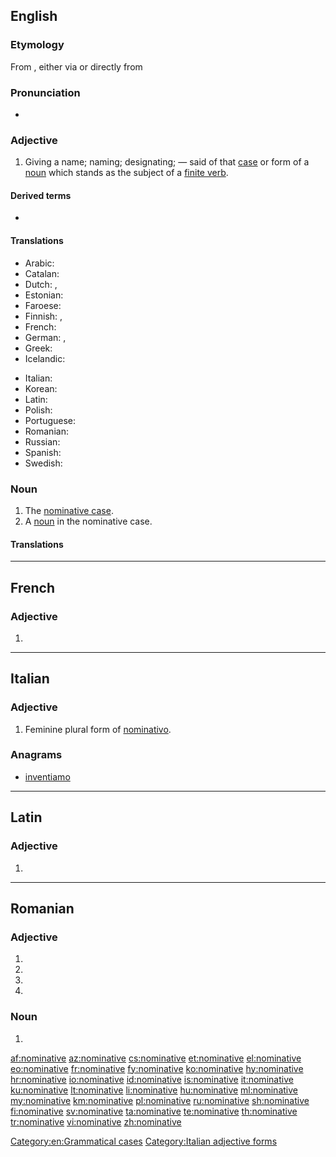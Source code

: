 ==English==
{{wikipedia}}

===Etymology===
From {{etyl|enm|en}} {{term|nominatyf|lang=enm}}, either via {{etyl|xno|en}} {{term|nominatif|lang=fro}} or directly from {{etyl|la|en}} {{m|la|nōminatīvus||pertaining to naming, nominative}}

===Pronunciation===
* {{a|UK}} {{IPA|/ˈnɒmnətɪv/|lang=en}}

===Adjective===
{{en-adj|-}}

# {{context|grammar|lang=en}} Giving a name; naming; designating; — said of that [[case]] or form of a [[noun]] which stands as the subject of a [[finite verb]].

====Derived terms====
* {{l/en|denominative}}

====Translations====
{{trans-top|giving a name, naming; designating}}
* Arabic: {{t-check|ar|مرفوع|alt=مَرْفُوع|m|tr=marfúːʿ|sc=Arab}}
* Catalan: {{t|ca|nominatiu|m}}
* Dutch: {{t+|nl|nominatief}}, {{t+|nl|noemer|m}}
* Estonian: {{t+|et|nimetav}}
* Faroese: {{t+|fo|hvørfall|alt=hvørfals-}}
* Finnish: {{t+|fi|nominatiivi|alt=nominatiivi-}}, {{t|fi|nominatiivinen}}
* French: {{t+|fr|nominatif|m}}
* German: {{t+|de|Nominativ|alt=Nominativ-}}, {{t|de|nominativisch}}
* Greek: {{t+|el|ονομαστική|f|tr=onomastikí}}
* Icelandic: {{t+check|is|nefnifall|alt=nefnifalls-}} <!-- is this okay? -->
{{trans-mid}}
* Italian: {{t+|it|nominativo|m}}
* Korean: {{t+|ko|주격|tr=ju-gyeok, 主格}}
* Latin: {{t|la|nominativus|m}}
* Polish: {{t|pl|mianujący|m}}
* Portuguese: {{t+|pt|nominativo|m}}
* Romanian: {{t+|ro|nominativ}}
* Russian: {{t+|ru|именительный|m|tr=imenítel’nyj|sc=Cyrl}}
* Spanish: {{t+|es|nominativo|m}}
* Swedish: {{t+|sv|nominativ}}
{{trans-bottom}}

===Noun===
{{en-noun}}

# The [[nominative case]].
# A [[noun]] in the nominative case.

====Translations====
{{trans-see|the nominative case|nominative case}}

{{trans-top|noun in the nominative case}}
{{trans-mid}}
{{trans-bottom}}

[[Category:en:Grammatical cases]]

----

==French==

===Adjective===
{{fr-adj-form}} {{g|f}}

# {{feminine of|nominatif|lang=fr}}

----

==Italian==

===Adjective===
{{head|it}} {{g|f}}

# Feminine plural form of [[nominativo]].

===Anagrams===
* [[inventiamo#Italian|inventiamo]]

[[Category:Italian adjective forms]]

----

==Latin==

===Adjective===
{{la-adj-form|nōminātīve}}

# {{inflection of|nōminātīvus||voc|m|s|lang=la}}

----

==Romanian==

===Adjective===
{{head|ro}}

# {{ro-adj-form of|fp|n|nominativ}}
# {{ro-adj-form of|fp|a|nominativ}}
# {{ro-adj-form of|np|n|nominativ}}
# {{ro-adj-form of|np|a|nominativ}}

===Noun===
{{head|ro|noun form}} {{g|n-p}}

# {{plural of|nominativ|lang=ro}}

[[af:nominative]]
[[az:nominative]]
[[cs:nominative]]
[[et:nominative]]
[[el:nominative]]
[[eo:nominative]]
[[fr:nominative]]
[[fy:nominative]]
[[ko:nominative]]
[[hy:nominative]]
[[hr:nominative]]
[[io:nominative]]
[[id:nominative]]
[[is:nominative]]
[[it:nominative]]
[[ku:nominative]]
[[lt:nominative]]
[[li:nominative]]
[[hu:nominative]]
[[ml:nominative]]
[[my:nominative]]
[[km:nominative]]
[[pl:nominative]]
[[ru:nominative]]
[[sh:nominative]]
[[fi:nominative]]
[[sv:nominative]]
[[ta:nominative]]
[[te:nominative]]
[[th:nominative]]
[[tr:nominative]]
[[vi:nominative]]
[[zh:nominative]]